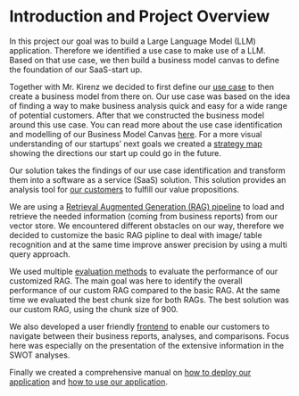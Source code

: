 # Introduction and Project Overview

In this project our goal was to build a Large Language Model (LLM) application. Therefore we identified a use case to
make use of a LLM. Based on that use case, we then build a business model canvas to define the foundation of our
SaaS-start up.

Together with Mr. Kirenz we decided to first define our [use case](https://llm-team1.github.io/documentation/usecase.html)
to then create a business model from there on. Our use case was based on the idea of finding a way to make business
analysis quick and easy for a wide range of potential customers. After that we constructed the business model around
this use case. You can read more about the use case identification and modelling of our Business Model Canvas
[here](https://llm-team1.github.io/documentation/bmc.html). For a more visual understanding of our startups' next goals
we created a [strategy map](https://llm-team1.github.io/documentation/strategyMap.html) showing the directions our
start up could go in the future.

Our solution takes the findings of our use case identification and transform them into a software as a service
(SaaS) solution. This solution provides an analysis tool for [our customers](https://llm-team1.github.io/documentation/userPersona.html)
to fulfill our value propositions.

We are using a [Retrieval Augmented Generation (RAG) pipeline](/documentation/RAGpipeline.html) to load and retrieve
the needed information (coming from business reports) from our vector store. We encountered different obstacles
on our way, therefore we decided to customize the basic RAG pipline to deal with image/ table recognition and at the
same time improve answer precision by using a multi query approach.

We used multiple [evaluation methods](https://llm-team1.github.io/documentation/RAGevaluation.html) to evaluate the
performance of our customized RAG. The main goal was here to identify the overall performance of our custom RAG
compared to the basic RAG. At the same time we evaluated the best chunk size for both RAGs. The best solution was
our custom RAG, using the chunk size of 900.

We also developed a user friendly [frontend](https://llm-team1.github.io/documentation/frontendArchitecture.html) to
enable our customers to navigate between their business reports, analyses, and comparisons. Focus here was especially
on the presentation of the extensive information in the SWOT analyses.

Finally we created a comprehensive manual on [how to deploy our application](https://llm-team1.github.io/documentation/deployment.html)
and [how to use our application](https://llm-team1.github.io/documentation/userManual.html).